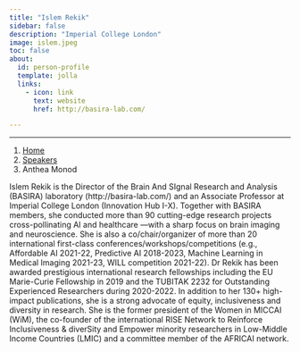 ```yaml
---
title: "Islem Rekik"
sidebar: false
description: "Imperial College London"
image: islem.jpeg
toc: false
about:
  id: person-profile
  template: jolla
  links:
    - icon: link
      text: website
      href: http://basira-lab.com/

---
```

---

```{=html}
<nav aria-label="breadcrumb">
  <ol class="breadcrumb">
    <li class="breadcrumb-item"><a href="../../index.html">Home</a></li>
    <li class="breadcrumb-item"><a href="../../speaker.html">Speakers</a></li>
    <li class="breadcrumb-item active">Anthea Monod</li>

  </ol>
</nav>
```

:::{#person-profile}
:::

Islem Rekik is the Director of the Brain And SIgnal Research and Analysis (BASIRA) laboratory (http://basira-lab.com/) and an Associate Professor at Imperial College London (Innovation Hub I-X).  Together with BASIRA members, she conducted more than 90 cutting-edge research projects cross-pollinating AI and healthcare —with a sharp focus on brain imaging and neuroscience. She is also a co/chair/organizer of more than 20 international first-class conferences/workshops/competitions (e.g., Affordable AI 2021-22, Predictive AI 2018-2023, Machine Learning in Medical Imaging 2021-23, WILL competition 2021-22).  Dr Rekik has been awarded prestigious international research fellowships including the EU Marie-Curie Fellowship in 2019 and the TUBITAK 2232 for Outstanding Experienced Researchers during 2020-2022. In addition to her 130+ high-impact publications, she is a strong advocate of equity, inclusiveness and diversity in research. She is the former president of the Women in MICCAI (WiM), the co-founder of the international RISE Network to Reinforce Inclusiveness & diverSity and Empower minority researchers in Low-Middle Income Countries (LMIC) and a committee member of the AFRICAI network.